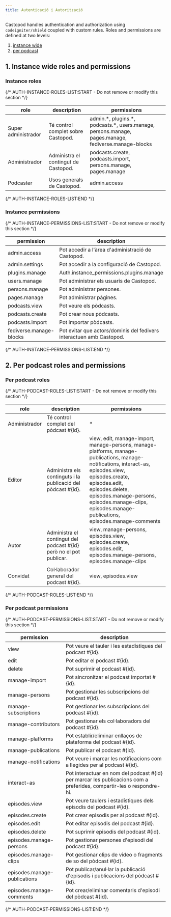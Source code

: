 ```yaml
---
title: Autenticació i Autorització
---
```


Castopod handles authentication and authorization using `codeigniter/shield`
coupled with custom rules. Roles and permissions are defined at two levels:

1. [instance wide](#1-instance-wide-roles-and-permissions)
2. [per podcast](#2-per-podcast-roles-and-permissions)

## 1. Instance wide roles and permissions

### Instance roles

{/* AUTH-INSTANCE-ROLES-LIST:START - Do not remove or modify this section */}

| role                | description                          | permissions                                                                                            |
| ------------------- | ------------------------------------ | ------------------------------------------------------------------------------------------------------ |
| Super administrador | Té control complet sobre Castopod.   | admin.\*, plugins.\*, podcasts.\*, users.manage, persons.manage, pages.manage, fediverse.manage-blocks |
| Administrador       | Administra el contingut de Castopod. | podcasts.create, podcasts.import, persons.manage, pages.manage                                         |
| Podcaster           | Usos generals de Castopod.           | admin.access                                                                                           |

{/* AUTH-INSTANCE-ROLES-LIST:END */}

### Instance permissions

{/* AUTH-INSTANCE-PERMISSIONS-LIST:START - Do not remove or modify this section */}

| permission              | description                                                          |
| ----------------------- | -------------------------------------------------------------------- |
| admin.access            | Pot accedir a l'àrea d'administració de Castopod.                    |
| admin.settings          | Pot accedir a la configuració de Castopod.                           |
| plugins.manage          | Auth.instance_permissions.plugins.manage                             |
| users.manage            | Pot administrar els usuaris de Castopod.                             |
| persons.manage          | Pot administrar persones.                                            |
| pages.manage            | Pot administrar pàgines.                                             |
| podcasts.view           | Pot veure els pòdcasts.                                              |
| podcasts.create         | Pot crear nous pòdcasts.                                             |
| podcasts.import         | Pot importar pòdcasts.                                               |
| fediverse.manage-blocks | Pot evitar que actors/dominis del fedivers interactuen amb Castopod. |

{/* AUTH-INSTANCE-PERMISSIONS-LIST:END */}

## 2. Per podcast roles and permissions

### Per podcast roles

{/* AUTH-PODCAST-ROLES-LIST:START - Do not remove or modify this section */}

| role          | description                                                          | permissions                                                                                                                                                                                                                                                                                 |
| ------------- | -------------------------------------------------------------------- | ------------------------------------------------------------------------------------------------------------------------------------------------------------------------------------------------------------------------------------------------------------------------------------------- |
| Administrador | Té control complet del pòdcast #\{id\}.                              | \*                                                                                                                                                                                                                                                                                          |
| Editor        | Administra els continguts i la publicació del pòdcast #\{id\}.       | view, edit, manage-import, manage-persons, manage-platforms, manage-publications, manage-notifications, interact-as, episodes.view, episodes.create, episodes.edit, episodes.delete, episodes.manage-persons, episodes.manage-clips, episodes.manage-publications, episodes.manage-comments |
| Autor         | Administra el contingut del podcast #\{id\} però no el pot publicar. | view, manage-persons, episodes.view, episodes.create, episodes.edit, episodes.manage-persons, episodes.manage-clips                                                                                                                                                                         |
| Convidat      | Col·laborador general del podcast #\{id\}.                           | view, episodes.view                                                                                                                                                                                                                                                                         |

{/* AUTH-PODCAST-ROLES-LIST:END */}

### Per podcast permissions

{/* AUTH-PODCAST-PERMISSIONS-LIST:START - Do not remove or modify this section */}

| permission                   | description                                                                                                            |
| ---------------------------- | ---------------------------------------------------------------------------------------------------------------------- |
| view                         | Pot veure el tauler i les estadístiques del podcast #\{id\}.                                                           |
| edit                         | Pot editar el podcast #\{id\}.                                                                                         |
| delete                       | Pot suprimir el podcast #\{id\}.                                                                                       |
| manage-import                | Pot sincronitzar el podcast importat #\{id\}.                                                                          |
| manage-persons               | Pot gestionar les subscripcions del podcast #\{id\}.                                                                   |
| manage-subscriptions         | Pot gestionar les subscripcions del podcast #\{id\}.                                                                   |
| manage-contributors          | Pot gestionar els col·laboradors del podcast #\{id\}.                                                                  |
| manage-platforms             | Pot establir/eliminar enllaços de plataforma del podcast #\{id\}.                                                      |
| manage-publications          | Pot publicar el podcast #\{id\}.                                                                                       |
| manage-notifications         | Pot veure i marcar les notificacions com a llegides per al podcast #\{id\}.                                            |
| interact-as                  | Pot interactuar en nom del podcast #\{id\} per marcar les publicacions com a preferides, compartir-les o respondre-hi. |
| episodes.view                | Pot veure taulers i estadístiques dels episodis del podcast #\{id\}.                                                   |
| episodes.create              | Pot crear episodis per al podcast #\{id\}.                                                                             |
| episodes.edit                | Pot editar episodis del podcast #\{id\}.                                                                               |
| episodes.delete              | Pot suprimir episodis del podcast #\{id\}.                                                                             |
| episodes.manage-persons      | Pot gestionar persones d'episodi del podcast #\{id\}.                                                                  |
| episodes.manage-clips        | Pot gestionar clips de vídeo o fragments de so del pòdcast #\{id\}.                                                    |
| episodes.manage-publications | Pot publicar/anul·lar la publicació d'episodis i publicacions del pòdcast #\{id\}.                                     |
| episodes.manage-comments     | Pot crear/eliminar comentaris d'episodi del pòdcast #\{id\}.                                                           |

{/* AUTH-PODCAST-PERMISSIONS-LIST:END */}
